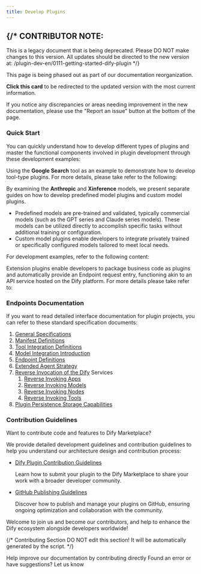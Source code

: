 ```yaml
---
title: Develop Plugins
---
```




{/* 
  CONTRIBUTOR NOTE:
  ----------------
  This is a legacy document that is being deprecated.
  Please DO NOT make changes to this version.
  All updates should be directed to the new version at:
  /plugin-dev-en/0111-getting-started-dify-plugin
*/}

<Card title="This Documentation is Being Deprecated" icon="circle-exclamation" href="/plugin-dev-en/0111-getting-started-dify-plugin">
  <p>This page is being phased out as part of our documentation reorganization.</p>
  
  <p><strong>Click this card</strong> to be redirected to the updated version with the most current information.</p>
  
  <p>If you notice any discrepancies or areas needing improvement in the new documentation, please use the "Report an issue" button at the bottom of the page.</p>
</Card>

### **Quick Start**

You can quickly understand how to develop different types of plugins and master the functional components involved in plugin development through these development examples:

<Card title="Install Development Tools" icon="link" href="/en/plugins/quick-start/develop-plugins/initialize-development-tools">
</Card>

Using the **Google Search** tool as an example to demonstrate how to develop tool-type plugins. For more details, please take refer to the following:

<Card title="Tool Plugin" icon="link" href="/en/plugins/quick-start/develop-plugins/tool-plugin">
</Card>

By examining the **Anthropic** and **Xinference** models, we present separate guides on how to develop predefined model plugins and custom model plugins.

* Predefined models are pre-trained and validated, typically commercial models (such as the GPT series and Claude series models). These models can be utilized directly to accomplish specific tasks without additional training or configuration.
* Custom model plugins enable developers to integrate privately trained or specifically configured models tailored to meet local needs.

For development examples, refer to the following content:

<Card title="Model Plugin" icon="link" href="/en/plugins/quick-start/develop-plugins/model-plugin">
</Card>

Extension plugins enable developers to package business code as plugins and automatically provide an Endpoint request entry, functioning akin to an API service hosted on the Dify platform. For more details please take refer to:

<Card title="Extension Plugin" icon="link" href="/en/plugins/quick-start/develop-plugins/extension-plugin">
</Card>

### **Endpoints Documentation**

If you want to read detailed interface documentation for plugin projects, you can refer to these standard specification documents:

1. [General Specifications](/en/plugins/schema-definition/general-specifications)
2. [Manifest Definitions](/en/plugins/schema-definition/manifest)
3. [Tool Integration Definitions](/en/plugins/schema-definition/tool)
4. [Model Integration Introduction](/en/plugins/schema-definition/model)
5. [Endpoint Definitions](/en/plugins/schema-definition/endpoint)
6. [Extended Agent Strategy](/en/plugins/schema-definition/agent)
7. [Reverse Invocation of the Dify](/en/plugins/schema-definition/reverse-invocation-of-the-dify-service) Services
   1. [Reverse Invoking Apps](/en/plugins/schema-definition/reverse-invocation-of-the-dify-service/app)
   2. [Reverse Invoking Models](/en/plugins/schema-definition/reverse-invocation-of-the-dify-service/model)
   3. [Reverse Invoking Nodes](/en/plugins/schema-definition/reverse-invocation-of-the-dify-service/node)
   4. [Reverse Invoking Tools](/en/plugins/schema-definition/reverse-invocation-of-the-dify-service/tool)
8. [Plugin Persistence Storage Capabilities](/en/plugins/schema-definition/persistent-storage)

### **Contribution Guidelines**

Want to contribute code and features to Dify Marketplace?

We provide detailed development guidelines and contribution guidelines to help you understand our architecture design and contribution process:

*   [Dify Plugin Contribution Guidelines](/en/plugins/publish-plugins/publish-to-dify-marketplace)

    Learn how to submit your plugin to the Dify Marketplace to share your work with a broader developer community.
*   [GitHub Publishing Guidelines](/en/plugins/publish-plugins/publish-plugin-on-personal-github-repo)

    Discover how to publish and manage your plugins on GitHub, ensuring ongoing optimization and collaboration with the community.

Welcome to join us and become our contributors, and help to enhance the Dify ecosystem alongside developers worldwide!

{/*
Contributing Section
DO NOT edit this section!
It will be automatically generated by the script.
*/}

<CardGroup cols="2">
    <Card
        title="Edit this page"
        icon="pen-to-square"
        href="https://github.com/langgenius/dify-docs/edit/main/en/plugins/quick-start/develop-plugins/README.mdx"
    >
        Help improve our documentation by contributing directly
    </Card>
    <Card
        title="Report an issue"
        icon="github"
        href="https://github.com/langgenius/dify-docs/issues/new?title=Documentation%20Issue%3A%20&body=%23%23%20Issue%20Description%0A%3C%21--%20Please%20briefly%20describe%20the%20issue%20you%20found%20--%3E%0A%0A%23%23%20Page%20Link%0Ahttps%3A%2F%2Fgithub.com%2Flanggenius%2Fdify-docs%2Fblob%2Fmain%2Fen/plugins/quick-start/develop-plugins%2FREADME.mdx%0A%0A%23%23%20Suggested%20Changes%0A%3C%21--%20If%20you%20have%20specific%20suggestions%20for%20changes%2C%20please%20describe%20them%20here%20--%3E%0A%0A%3C%21--%20Thank%20you%20for%20helping%20improve%20our%20documentation%21%20--%3E"
    >
        Found an error or have suggestions? Let us know
    </Card>
</CardGroup>
